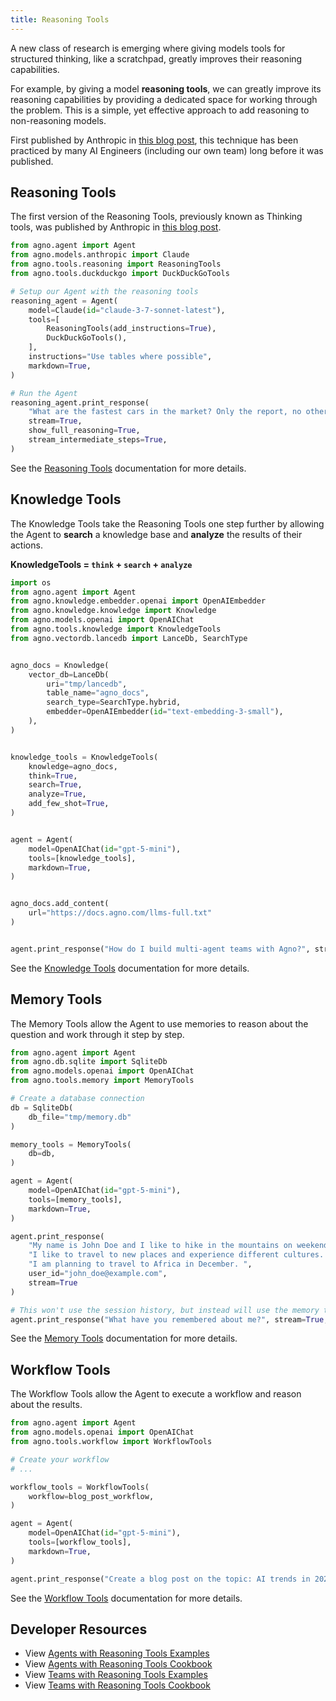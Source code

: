 ```yaml
---
title: Reasoning Tools
---
```


A new class of research is emerging where giving models tools for structured thinking, like a scratchpad, greatly improves their reasoning capabilities.

For example, by giving a model **reasoning tools**, we can greatly improve its reasoning capabilities by providing a dedicated space for working through the problem. This is a simple, yet effective approach to add reasoning to non-reasoning models.

First published by Anthropic in [this blog post](https://www.anthropic.com/engineering/claude-think-tool), this technique has been practiced by many AI Engineers (including our own team) long before it was published.

## Reasoning Tools

The first version of the Reasoning Tools, previously known as Thinking tools, was published by Anthropic in [this blog post](https://www.anthropic.com/engineering/claude-think-tool).

```python claude_reasoning_tools.py
from agno.agent import Agent
from agno.models.anthropic import Claude
from agno.tools.reasoning import ReasoningTools
from agno.tools.duckduckgo import DuckDuckGoTools

# Setup our Agent with the reasoning tools
reasoning_agent = Agent(
    model=Claude(id="claude-3-7-sonnet-latest"),
    tools=[
        ReasoningTools(add_instructions=True),
        DuckDuckGoTools(),
    ],
    instructions="Use tables where possible",
    markdown=True,
)

# Run the Agent
reasoning_agent.print_response(
    "What are the fastest cars in the market? Only the report, no other text.",
    stream=True,
    show_full_reasoning=True,
    stream_intermediate_steps=True,
)
```

See the [Reasoning Tools](/concepts/tools/reasoning_tools/reasoning-tools) documentation for more details.

## Knowledge Tools

The Knowledge Tools take the Reasoning Tools one step further by allowing the Agent to **search** a knowledge base and **analyze** the results of their actions.

**KnowledgeTools = `think` + `search` + `analyze`**

```python knowledge_tools.py
import os
from agno.agent import Agent
from agno.knowledge.embedder.openai import OpenAIEmbedder
from agno.knowledge.knowledge import Knowledge
from agno.models.openai import OpenAIChat
from agno.tools.knowledge import KnowledgeTools
from agno.vectordb.lancedb import LanceDb, SearchType


agno_docs = Knowledge(
    vector_db=LanceDb(
        uri="tmp/lancedb",
        table_name="agno_docs",
        search_type=SearchType.hybrid,
        embedder=OpenAIEmbedder(id="text-embedding-3-small"),
    ),
)


knowledge_tools = KnowledgeTools(
    knowledge=agno_docs,
    think=True,
    search=True,
    analyze=True,
    add_few_shot=True,
)


agent = Agent(
    model=OpenAIChat(id="gpt-5-mini"),
    tools=[knowledge_tools],
    markdown=True,
)


agno_docs.add_content(
    url="https://docs.agno.com/llms-full.txt"
)


agent.print_response("How do I build multi-agent teams with Agno?", stream=True)
```

See the [Knowledge Tools](/concepts/tools/reasoning_tools/knowledge-tools) documentation for more details.

## Memory Tools

The Memory Tools allow the Agent to use memories to reason about the question and work through it step by step.

```python memory_tools.py
from agno.agent import Agent
from agno.db.sqlite import SqliteDb
from agno.models.openai import OpenAIChat
from agno.tools.memory import MemoryTools

# Create a database connection
db = SqliteDb(
    db_file="tmp/memory.db"
)

memory_tools = MemoryTools(
    db=db,
)

agent = Agent(
    model=OpenAIChat(id="gpt-5-mini"),
    tools=[memory_tools],
    markdown=True,
)

agent.print_response(
    "My name is John Doe and I like to hike in the mountains on weekends. "
    "I like to travel to new places and experience different cultures. "
    "I am planning to travel to Africa in December. ",
    user_id="john_doe@example.com",
    stream=True
)

# This won't use the session history, but instead will use the memory tools to get the memories
agent.print_response("What have you remembered about me?", stream=True, user_id="john_doe@example.com")
```

See the [Memory Tools](/concepts/tools/reasoning_tools/memory-tools) documentation for more details.

## Workflow Tools


The Workflow Tools allow the Agent to execute a workflow and reason about the results.

```python workflow_tools.py
from agno.agent import Agent
from agno.models.openai import OpenAIChat
from agno.tools.workflow import WorkflowTools

# Create your workflow
# ...

workflow_tools = WorkflowTools(
    workflow=blog_post_workflow,
)

agent = Agent(
    model=OpenAIChat(id="gpt-5-mini"),
    tools=[workflow_tools],
    markdown=True,
)

agent.print_response("Create a blog post on the topic: AI trends in 2024", stream=True)
```

See the [Workflow Tools](/concepts/tools/reasoning_tools/workflow-tools) documentation for more details.

## Developer Resources

- View [Agents with Reasoning Tools Examples](/examples/concepts/reasoning/tools)
- View [Agents with Reasoning Tools Cookbook](https://github.com/agno-agi/agno/tree/main/cookbook/reasoning/tools)
- View [Teams with Reasoning Tools Examples](/examples/concepts/reasoning/teams/reasoning-finance-team)
- View [Teams with Reasoning Tools Cookbook](https://github.com/agno-agi/agno/tree/main/cookbook/reasoning/teams)
